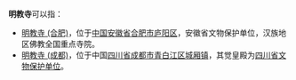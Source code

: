 '''明教寺'''可以指：
*[[明教寺_(合肥)|明教寺 (合肥)]]，位于[[中国|中国]][[安徽省|安徽省]][[合肥市|合肥市]][[庐阳区|庐阳区]]，安徽省文物保护单位，汉族地区佛教全国重点寺院。
*[[明教寺觉皇殿|明教寺 (成都)]]，位于中国[[四川省|四川省]][[成都市|成都市]][[青白江区|青白江区]][[城厢镇_(成都市)|城厢镇]]，其觉皇殿为[[四川省文物保护单位|四川省文物保护单位]]。
{{disambig|Cat=三字佛寺消歧義|M}}